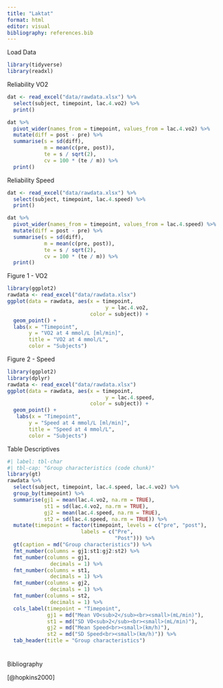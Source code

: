 ```yaml
---
title: "Laktat"
format: html
editor: visual
bibliography: references.bib
---
```


Load Data

```r
library(tidyverse)
library(readxl)
```

Reliability VO2

```r
dat <- read_excel("data/rawdata.xlsx") %>%
  select(subject, timepoint, lac.4.vo2) %>%
  print()

dat %>%
  pivot_wider(names_from = timepoint, values_from = lac.4.vo2) %>%
  mutate(diff = post - pre) %>%
  summarise(s = sd(diff),
            m = mean(c(pre, post)),
            te = s / sqrt(2),
            cv = 100 * (te / m)) %>%
  print()
```

Reliability Speed

```r
dat <- read_excel("data/rawdata.xlsx") %>%
  select(subject, timepoint, lac.4.speed) %>%
  print()

dat %>%
  pivot_wider(names_from = timepoint, values_from = lac.4.speed) %>%
  mutate(diff = post - pre) %>%
  summarise(s = sd(diff),
            m = mean(c(pre, post)),
            te = s / sqrt(2),
            cv = 100 * (te / m)) %>%
  print()
```

Figure 1 - VO2

```r
library(ggplot2)
rawdata <- read_excel("data/rawdata.xlsx")
ggplot(data = rawdata, aes(x = timepoint, 
                                y = lac.4.vo2,
                           color = subject)) +
  geom_point() +
  labs(x = "Timepoint", 
       y = "VO2 at 4 mmol/L [ml/min]", 
       title = "VO2 at 4 mmol/L",
       color = "Subjects")
```

Figure 2 - Speed

```r
library(ggplot2)
library(dplyr)
rawdata <- read_excel("data/rawdata.xlsx")
ggplot(data = rawdata, aes(x = timepoint, 
                                y = lac.4.speed,
                           color = subject)) +
  geom_point() +
   labs(x = "Timepoint", 
       y = "Speed at 4 mmol/L [ml/min]", 
       title = "Speed at 4 mmol/L",
       color = "Subjects")

```

Table Descriptives

```r
#| label: tbl-char
#| tbl-cap: "Group characteristics (code chunk)"
library(gt)
rawdata %>%
  select(subject, timepoint, lac.4.speed, lac.4.vo2) %>%
  group_by(timepoint) %>%
  summarise(gj1 = mean(lac.4.vo2, na.rm = TRUE),
            st1 = sd(lac.4.vo2, na.rm = TRUE),
            gj2 = mean(lac.4.speed, na.rm = TRUE),
            st2 = sd(lac.4.speed, na.rm = TRUE)) %>%
  mutate(timepoint = factor(timepoint, levels = c("pre", "post"),
                        labels = c("Pre",
                                   "Post"))) %>%
  gt(caption = md("Group characteristics")) %>%
  fmt_number(columns = gj1:st1:gj2:st2) %>%
  fmt_number(columns = gj1,
              decimals = 1) %>%
  fmt_number(columns = st1,
              decimals = 1) %>%
  fmt_number(columns = gj2,
              decimals = 1) %>%
  fmt_number(columns = st2,
              decimals = 1) %>%
  cols_label(timepoint = "Timepoint",
             gj1 = md("Mean VO<sub>2</sub><br><small>(mL/min)"),
             st1 = md("SD VO<sub>2</sub><br><small>(mL/min)"),
             gj2 = md("Mean Speed<br><small>(km/h)"),
             st2 = md("SD Speed<br><small>(km/h)")) %>%
  tab_header(title = "Group characteristics")
  
```

### 

Bibliography

[@hopkins2000]
